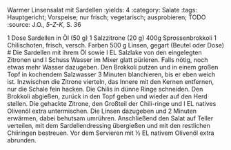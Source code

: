 Warmer Linsensalat mit Sardellen
:yields: 4
:category: Salate
:tags: Hauptgericht; Vorspeise; nur frisch; vegetarisch; ausprobieren; TODO
:source: J.O., _5-Z-K_, S. 36

1 Dose Sardellen in Öl (50 g)
1 Salzzitrone (20 g)
400g Sprossenbrokkoli
1 Chilischoten, frisch, versch. Farben
500 g Linsen, gegart (Beutel oder Dose)
# Die Sardellen mit ihrem Öl sowie I EL Salzlake von den eingelegten Zitronen und I Schuss Wasser im Mixer glatt pürieren. Falls nötig, noch etwas mehr Wasser dazugeben.
  Den Brokkoli putzen und in einem großen Topf in kochendem Salzwasser 3 Minuten blanchieren, bis er eben weich ist.
  Inzwischen die Zitrone vierteln, das Innere mit den Kernen entfernen, nur die Schale fein hacken. Die Chilis in dünne Ringe schneiden. Den Brokkoli abgießen, zurück in den Topf geben und wieder auf den Herd stellen. Die gehackte Zitrone, den Großteil der Chili-ringe und I EL natives Olivenöl extra untermischen. Die Linsen dazugeben und 2 Minuten erwärmen, dabei behutsam umrühren. Anschließend den Salat auf Teller verteilen, mit dem Sardellendressing übergießen und mit den restlichen Chiiringen bestreuen. Vor dem Servieren mit ½ EL nativem Olivenöl extra abrunden.